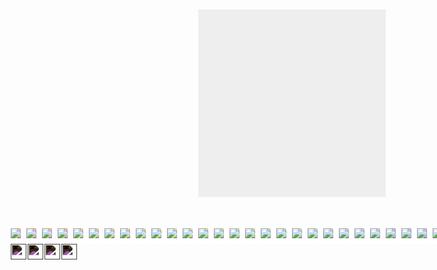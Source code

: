 
```{=html}
<div style="display:flex; flex-direction:row; justify-content: space-around; margin:50px;">
        <div style="display:flex; flex-direction:column; align-items:center;">
    <div style="
    width: 300px;
    aspect-ratio:1;
    margin: 0;
    margin-left:auto;
    margin-right:auto;
    grid-template-columns: 1fr 1fr ;
    display: grid;
    position:relative;
    background: #eee;" data-id="pushbox"><div class='bb'></div><div class='bb'></div><div class='bb'></div><div class='bb'></div>
    </div>
    <div style="display:flex; flex-direction:row; align-items:center; margin-top:50px; position:relative;">
        <div class='bb' style='width:25px; height:25px; background:white;'><img src='res/tl.png' style='background:#e5b7b7'  class='full-arrow' data-id='000'/></div><div class='bb' style='width:25px; height:25px; background:white;'><img src='res/tl.png' style='background:#e5b7b7'  class='full-arrow' data-id='100'/></div><div class='bb' style='width:25px; height:25px; background:white;'><img src='res/tl.png' style='background:#e5b7b7'  class='full-arrow' data-id='010'/></div><div class='bb' style='width:25px; height:25px; background:white;'><img src='res/tl.png' style='background:#e5b7b7'  class='full-arrow' data-id='110'/></div><div class='bb' style='width:25px; height:25px; background:white;'><img src='res/tt.png' style='background:#e5d6b7'  class='full-arrow' data-id='001'/></div><div class='bb' style='width:25px; height:25px; background:white;'><img src='res/tt.png' style='background:#e5d6b7'  class='full-arrow' data-id='101'/></div><div class='bb' style='width:25px; height:25px; background:white;'><img src='res/tt.png' style='background:#e5d6b7'  class='full-arrow' data-id='011'/></div><div class='bb' style='width:25px; height:25px; background:white;'><img src='res/tt.png' style='background:#e5d6b7'  class='full-arrow' data-id='111'/></div><div class='bb' style='width:25px; height:25px; background:white;'><img src='res/tr.png' style='background:#d6e5b7'  class='full-arrow' data-id='002'/></div><div class='bb' style='width:25px; height:25px; background:white;'><img src='res/tr.png' style='background:#d6e5b7'  class='full-arrow' data-id='102'/></div><div class='bb' style='width:25px; height:25px; background:white;'><img src='res/tr.png' style='background:#d6e5b7'  class='full-arrow' data-id='012'/></div><div class='bb' style='width:25px; height:25px; background:white;'><img src='res/tr.png' style='background:#d6e5b7'  class='full-arrow' data-id='112'/></div><div class='bb' style='width:25px; height:25px; background:white;'><img src='res/ll.png' style='background:#b7e5b7'  class='full-arrow' data-id='003'/></div><div class='bb' style='width:25px; height:25px; background:white;'><img src='res/ll.png' style='background:#b7e5b7'  class='full-arrow' data-id='103'/></div><div class='bb' style='width:25px; height:25px; background:white;'><img src='res/ll.png' style='background:#b7e5b7'  class='full-arrow' data-id='013'/></div><div class='bb' style='width:25px; height:25px; background:white;'><img src='res/ll.png' style='background:#b7e5b7'  class='full-arrow' data-id='113'/></div><div class='bb' style='width:25px; height:25px; background:white;'><img src='res/dt.png' style='background:#b7e5d6'  class='full-arrow' data-id='004'/></div><div class='bb' style='width:25px; height:25px; background:white;'><img src='res/dt.png' style='background:#b7e5d6'  class='full-arrow' data-id='104'/></div><div class='bb' style='width:25px; height:25px; background:white;'><img src='res/dt.png' style='background:#b7e5d6'  class='full-arrow' data-id='014'/></div><div class='bb' style='width:25px; height:25px; background:white;'><img src='res/dt.png' style='background:#b7e5d6'  class='full-arrow' data-id='114'/></div><div class='bb' style='width:25px; height:25px; background:white;'><img src='res/rr.png' style='background:#b7d6e5'  class='full-arrow' data-id='005'/></div><div class='bb' style='width:25px; height:25px; background:white;'><img src='res/rr.png' style='background:#b7d6e5'  class='full-arrow' data-id='105'/></div><div class='bb' style='width:25px; height:25px; background:white;'><img src='res/rr.png' style='background:#b7d6e5'  class='full-arrow' data-id='015'/></div><div class='bb' style='width:25px; height:25px; background:white;'><img src='res/rr.png' style='background:#b7d6e5'  class='full-arrow' data-id='115'/></div><div class='bb' style='width:25px; height:25px; background:white;'><img src='res/bl.png' style='background:#b7b7e5'  class='full-arrow' data-id='006'/></div><div class='bb' style='width:25px; height:25px; background:white;'><img src='res/bl.png' style='background:#b7b7e5'  class='full-arrow' data-id='106'/></div><div class='bb' style='width:25px; height:25px; background:white;'><img src='res/bl.png' style='background:#b7b7e5'  class='full-arrow' data-id='016'/></div><div class='bb' style='width:25px; height:25px; background:white;'><img src='res/bl.png' style='background:#b7b7e5'  class='full-arrow' data-id='116'/></div><div class='bb' style='width:25px; height:25px; background:white;'><img src='res/bb.png' style='background:#d6b7e5'  class='full-arrow' data-id='007'/></div><div class='bb' style='width:25px; height:25px; background:white;'><img src='res/bb.png' style='background:#d6b7e5'  class='full-arrow' data-id='107'/></div><div class='bb' style='width:25px; height:25px; background:white;'><img src='res/bb.png' style='background:#d6b7e5'  class='full-arrow' data-id='017'/></div><div class='bb' style='width:25px; height:25px; background:white;'><img src='res/bb.png' style='background:#d6b7e5'  class='full-arrow' data-id='117'/></div><div class='bb' style='width:25px; height:25px; background:white;'><img src='res/br.png' style='background:#e5b7d6'  class='full-arrow' data-id='008'/></div><div class='bb' style='width:25px; height:25px; background:white;'><img src='res/br.png' style='background:#e5b7d6'  class='full-arrow' data-id='108'/></div><div class='bb' style='width:25px; height:25px; background:white;'><img src='res/br.png' style='background:#e5b7d6'  class='full-arrow' data-id='018'/></div><div class='bb' style='width:25px; height:25px; background:white;'><img src='res/br.png' style='background:#e5b7d6'  class='full-arrow' data-id='118'/></div><img src='res/tt.png' style='filter:invert();width:25px;height:25px;position:absolute;top:25px;left:0.0px' data-id='hint0'/><img src='res/tt.png' style='filter:invert();width:25px;height:25px;position:absolute;top:25px;left:27.0px' data-id='hint1'/><img src='res/tt.png' style='filter:invert();width:25px;height:25px;position:absolute;top:25px;left:54.0px' data-id='hint2'/><img src='res/tt.png' style='filter:invert();width:25px;height:25px;position:absolute;top:25px;left:81.0px' data-id='hint3'/>
    </div>
</div>
</div>
```